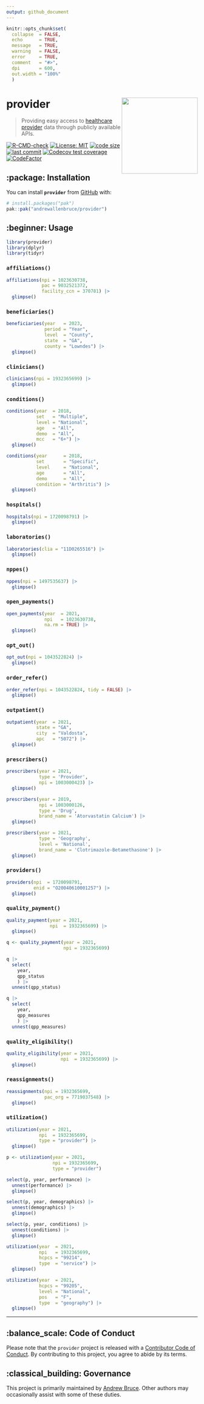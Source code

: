 ```yaml
---
output: github_document
---
```


<!-- README.md is generated from README.Rmd. Please edit that file -->

```r
knitr::opts_chunk$set(
  collapse  = FALSE,
  echo      = TRUE,
  message   = TRUE, 
  warning   = FALSE,
  error     = TRUE,
  comment   = "#>",
  dpi       = 600, 
  out.width = "100%"
  )
```

# provider <img src="man/figures/logo.svg" align="right" height="200" />

>  Providing easy access to [healthcare provider](https://en.wikipedia.org/wiki/Health_care_provider) data through publicly available APIs.

<!-- badges: start -->
[![R-CMD-check](https://github.com/andrewallenbruce/provider/actions/workflows/R-CMD-check.yaml/badge.svg)](https://github.com/andrewallenbruce/provider/actions/workflows/R-CMD-check.yaml)
[![License: MIT](https://img.shields.io/badge/license-MIT-blue.svg)](https://choosealicense.com/licenses/mit/)
[![code size](https://img.shields.io/github/languages/code-size/andrewallenbruce/provider.svg)](https://github.com/andrewallenbruce/provider)
[![last commit](https://img.shields.io/github/last-commit/andrewallenbruce/provider.svg)](https://github.com/andrewallenbruce/provider/commits/main)
[![Codecov test coverage](https://codecov.io/gh/andrewallenbruce/provider/branch/main/graph/badge.svg)](https://app.codecov.io/gh/andrewallenbruce/provider?branch=main)
[![CodeFactor](https://www.codefactor.io/repository/github/andrewallenbruce/provider/badge)](https://www.codefactor.io/repository/github/andrewallenbruce/provider)
<!-- badges: end -->



## :package: Installation

You can install __`provider`__ from [GitHub](https://github.com/) with:

``` r
# install.packages("pak")
pak::pak("andrewallenbruce/provider")
```

## :beginner: Usage

```r
library(provider)
library(dplyr)
library(tidyr)
```


### `affiliations()`

```r
affiliations(npi = 1023630738, 
             pac = 9032521372, 
             facility_ccn = 370781) |> 
  glimpse()
```


### `beneficiaries()`

```r
beneficiaries(year   = 2023, 
              period = "Year", 
              level  = "County", 
              state  = "GA", 
              county = "Lowndes") |> 
  glimpse()
```

### `clinicians()`

```r
clinicians(npi = 1932365699) |> 
  glimpse()
```

### `conditions()`

```r
conditions(year  = 2018, 
           set   = "Multiple", 
           level = "National", 
           age   = "All", 
           demo  = "All", 
           mcc   = "6+") |> 
  glimpse()
```


```r
conditions(year      = 2018, 
           set       = "Specific", 
           level     = "National", 
           age       = "All", 
           demo      = "All",
           condition = "Arthritis") |> 
  glimpse()
```

### `hospitals()`

```r
hospitals(npi = 1720098791) |> 
  glimpse()
```

### `laboratories()`

```r
laboratories(clia = "11D0265516") |> 
  glimpse()
```


### `nppes()`

```r
nppes(npi = 1497535637) |> 
  glimpse()
```


### `open_payments()`

```r
open_payments(year  = 2021, 
              npi   = 1023630738, 
              na.rm = TRUE) |> 
  glimpse()
```


### `opt_out()`

```r
opt_out(npi = 1043522824) |> 
  glimpse()
```


### `order_refer()`

```r
order_refer(npi = 1043522824, tidy = FALSE) |> 
  glimpse()
```


### `outpatient()`

```r
outpatient(year  = 2021, 
           state = "GA", 
           city  = "Valdosta", 
           apc   = "5072") |> 
  glimpse()
```


### `prescribers()`

```r
prescribers(year = 2021, 
            type = 'Provider', 
            npi = 1003000423) |> 
  glimpse()
```


```r
prescribers(year = 2019, 
            npi = 1003000126,
            type = 'Drug',
            brand_name = 'Atorvastatin Calcium') |> 
  glimpse()
```


```r
prescribers(year = 2021, 
            type = 'Geography',
            level = 'National',
            brand_name = 'Clotrimazole-Betamethasone') |> 
  glimpse()
```


### `providers()`

```r
providers(npi  = 1720098791, 
          enid = "O20040610001257") |> 
  glimpse()
```

### `quality_payment()`

```r
quality_payment(year = 2021, 
                npi  = 1932365699) |> 
  glimpse()
```


```r
q <- quality_payment(year = 2021, 
                     npi = 1932365699)

q |> 
  select(
    year,
    qpp_status
    ) |> 
  unnest(qpp_status)
```


```r
q |> 
  select(
    year,
    qpp_measures
    ) |> 
  unnest(qpp_measures)
```

### `quality_eligibility()`

```r
quality_eligibility(year = 2021, 
                    npi  = 1932365699) |> 
  glimpse()
```

### `reassignments()`

```r
reassignments(npi = 1932365699, 
              pac_org = 7719037548) |> 
  glimpse()
```


### `utilization()`

```r
utilization(year = 2021, 
            npi  = 1932365699, 
            type = "provider") |> 
  glimpse()
```



```r
p <- utilization(year = 2021, 
                 npi = 1932365699, 
                 type = "provider")

select(p, year, performance) |> 
  unnest(performance) |> 
  glimpse()
```


```r
select(p, year, demographics) |> 
  unnest(demographics) |> 
  glimpse()
```


```r
select(p, year, conditions) |> 
  unnest(conditions) |> 
  glimpse()
```



```r
utilization(year  = 2021, 
            npi   = 1932365699,
            hcpcs = "99214",
            type  = "service") |> 
  glimpse()
```


```r
utilization(year  = 2021, 
            hcpcs = "99205", 
            level = "National",
            pos   = "F",
            type  = "geography") |> 
  glimpse()
```

------------------------------------------------------------------------------

## :balance_scale: Code of Conduct

Please note that the `provider` project is released with a [Contributor Code of Conduct](https://andrewallenbruce.github.io/provider/CODE_OF_CONDUCT.html). By contributing to this project, you agree to abide by its terms.


## :classical_building: Governance

This project is primarily maintained by [Andrew Bruce](https://github.com/andrewallenbruce). Other authors may occasionally assist with some of these duties.
